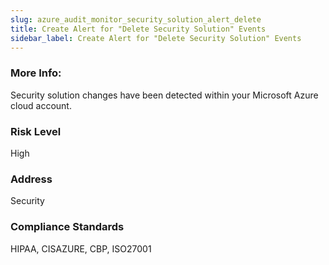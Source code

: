 ```yaml
---
slug: azure_audit_monitor_security_solution_alert_delete
title: Create Alert for "Delete Security Solution" Events
sidebar_label: Create Alert for "Delete Security Solution" Events
---
```


### More Info:

Security solution changes have been detected within your Microsoft Azure cloud account.

### Risk Level

High

### Address

Security

### Compliance Standards

HIPAA, CISAZURE, CBP, ISO27001


